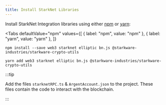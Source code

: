 ```yaml
---
title: Install StarkNet Libraries
---
```



Install StarkNet Integration libraries using either [npm](https://www.npmjs.com/package/starknet) or [yarn](https://yarnpkg.com/package/starknet):

<Tabs
  defaultValue="npm"
  values={[
    { label: "npm", value: "npm" },
    { label: "yarn", value: "yarn" },
  ]}
>
<TabItem value="npm">

```shell
npm install --save web3 starknet elliptic bn.js @starkware-industries/starkware-crypto-utils
```

</TabItem>

<TabItem value="yarn">

```shell
yarn add web3 starknet elliptic bn.js @starkware-industries/starkware-crypto-utils
```

</TabItem>

</Tabs>

:::tip

Add the files `starknetRPC.ts` & `ArgentAccount.json` to the project. These files contain the code to interact with the blockchain.

:::
